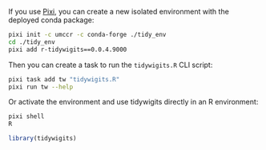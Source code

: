 If you use [Pixi](https://pixi.sh/), you can create a new isolated environment
with the deployed conda package:

```bash
pixi init -c umccr -c conda-forge ./tidy_env
cd ./tidy_env
pixi add r-tidywigits==0.0.4.9000
```

Then you can create a task to run the `tidywigits.R` CLI script:

```bash
pixi task add tw "tidywigits.R"
pixi run tw --help
```

Or activate the environment and use tidywigits directly in an R environment:

```bash
pixi shell
R
```

```r
library(tidywigits)
```
